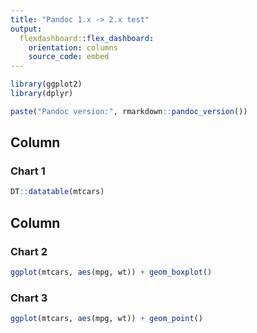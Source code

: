 ```yaml
---
title: "Pandoc 1.x -> 2.x test"
output: 
  flexdashboard::flex_dashboard:
    orientation: columns
    source_code: embed
---
```


```r
library(ggplot2)
library(dplyr)
```

```r
paste("Pandoc version:", rmarkdown::pandoc_version())
```

Column
-------------------------------------
    
### Chart 1
    
```r
DT::datatable(mtcars)
```
   
Column
-------------------------------------
    
### Chart 2
    
```r
ggplot(mtcars, aes(mpg, wt)) + geom_boxplot()
```
    
### Chart 3

```r
ggplot(mtcars, aes(mpg, wt)) + geom_point()
```
